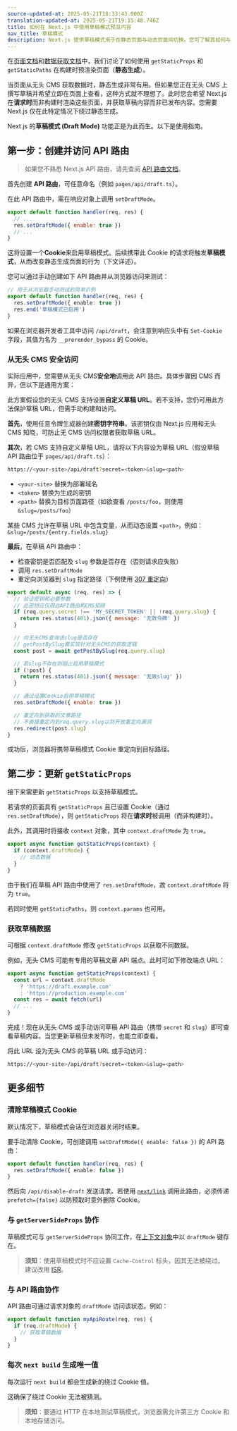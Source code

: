 ```yaml
---
source-updated-at: 2025-05-21T18:33:43.000Z
translation-updated-at: 2025-05-21T19:15:48.746Z
title: 如何在 Next.js 中使用草稿模式预览内容
nav_title: 草稿模式
description: Next.js 提供草稿模式用于在静态页面与动态页面间切换。您可了解其如何与页面路由 (Pages Router) 协同工作。
---
```


在[页面文档](/docs/pages/building-your-application/routing/pages-and-layouts)和[数据获取文档](/docs/pages/building-your-application/data-fetching)中，我们讨论了如何使用 `getStaticProps` 和 `getStaticPaths` 在构建时预渲染页面（**静态生成**）。

当页面从无头 CMS 获取数据时，静态生成非常有用。但如果您正在无头 CMS 上撰写草稿并希望立即在页面上查看，这种方式就不理想了。此时您会希望 Next.js 在**请求时**而非构建时渲染这些页面，并获取草稿内容而非已发布内容。您需要 Next.js 仅在此特定情况下绕过静态生成。

Next.js 的**草稿模式 (Draft Mode)** 功能正是为此而生。以下是使用指南。

## 第一步：创建并访问 API 路由

> 如果您不熟悉 Next.js API 路由，请先查阅 [API 路由文档](/docs/pages/building-your-application/routing/api-routes)。

首先创建 **API 路由**，可任意命名（例如 `pages/api/draft.ts`）。

在此 API 路由中，需在响应对象上调用 `setDraftMode`。

```js
export default function handler(req, res) {
  // ...
  res.setDraftMode({ enable: true })
  // ...
}
```

这将设置一个**Cookie**来启用草稿模式。后续携带此 Cookie 的请求将触发**草稿模式**，从而改变静态生成页面的行为（下文详述）。

您可以通过手动创建如下 API 路由并从浏览器访问来测试：

```ts filename="pages/api/draft.ts"
// 用于从浏览器手动测试的简单示例
export default function handler(req, res) {
  res.setDraftMode({ enable: true })
  res.end('草稿模式已启用')
}
```

如果在浏览器开发者工具中访问 `/api/draft`，会注意到响应头中有 `Set-Cookie` 字段，其值为名为 `__prerender_bypass` 的 Cookie。

### 从无头 CMS 安全访问

实际应用中，您需要从无头 CMS**安全地**调用此 API 路由。具体步骤因 CMS 而异，但以下是通用方案：

此方案假设您的无头 CMS 支持设置**自定义草稿 URL**。若不支持，您仍可用此方法保护草稿 URL，但需手动构建和访问。

**首先**，使用任意令牌生成器创建**密钥字符串**。该密钥仅由 Next.js 应用和无头 CMS 知晓，可防止无 CMS 访问权限者获取草稿 URL。

**其次**，若 CMS 支持自定义草稿 URL，请将以下内容设为草稿 URL（假设草稿 API 路由位于 `pages/api/draft.ts`）：

```bash filename="终端"
https://<your-site>/api/draft?secret=<token>&slug=<path>
```

- `<your-site>` 替换为部署域名
- `<token>` 替换为生成的密钥
- `<path>` 替换为目标页面路径（如欲查看 `/posts/foo`，则使用 `&slug=/posts/foo`）

某些 CMS 允许在草稿 URL 中包含变量，从而动态设置 `<path>`，例如：`&slug=/posts/{entry.fields.slug}`

**最后**，在草稿 API 路由中：
- 检查密钥是否匹配及 `slug` 参数是否存在（否则请求应失败）
- 调用 `res.setDraftMode`
- 重定向浏览器到 `slug` 指定路径（下例使用 [307 重定向](https://developer.mozilla.org/docs/Web/HTTP/Status/307)）

```js
export default async (req, res) => {
  // 验证密钥和必要参数
  // 此密钥应仅限此API路由和CMS知晓
  if (req.query.secret !== 'MY_SECRET_TOKEN' || !req.query.slug) {
    return res.status(401).json({ message: '无效令牌' })
  }

  // 向无头CMS查询该slug是否存在
  // getPostBySlug需实现针对无头CMS的获取逻辑
  const post = await getPostBySlug(req.query.slug)

  // 若slug不存在则阻止启用草稿模式
  if (!post) {
    return res.status(401).json({ message: '无效slug' })
  }

  // 通过设置Cookie启用草稿模式
  res.setDraftMode({ enable: true })

  // 重定向到获取的文章路径
  // 不直接重定向到req.query.slug以防开放重定向漏洞
  res.redirect(post.slug)
}
```

成功后，浏览器将携带草稿模式 Cookie 重定向到目标路径。

## 第二步：更新 `getStaticProps`

接下来需更新 `getStaticProps` 以支持草稿模式。

若请求的页面具有 `getStaticProps` 且已设置 Cookie（通过 `res.setDraftMode`），则 `getStaticProps` 将在**请求时**被调用（而非构建时）。

此外，其调用时将接收 `context` 对象，其中 `context.draftMode` 为 `true`。

```js
export async function getStaticProps(context) {
  if (context.draftMode) {
    // 动态数据
  }
}
```

由于我们在草稿 API 路由中使用了 `res.setDraftMode`，故 `context.draftMode` 将为 `true`。

若同时使用 `getStaticPaths`，则 `context.params` 也可用。

### 获取草稿数据

可根据 `context.draftMode` 修改 `getStaticProps` 以获取不同数据。

例如，无头 CMS 可能有专用的草稿文章 API 端点。此时可如下修改端点 URL：

```js
export async function getStaticProps(context) {
  const url = context.draftMode
    ? 'https://draft.example.com'
    : 'https://production.example.com'
  const res = await fetch(url)
  // ...
}
```

完成！现在从无头 CMS 或手动访问草稿 API 路由（携带 `secret` 和 `slug`）即可查看草稿内容。当您更新草稿但未发布时，也能立即查看。

将此 URL 设为无头 CMS 的草稿 URL 或手动访问：

```bash filename="终端"
https://<your-site>/api/draft?secret=<token>&slug=<path>
```

## 更多细节

### 清除草稿模式 Cookie

默认情况下，草稿模式会话在浏览器关闭时结束。

要手动清除 Cookie，可创建调用 `setDraftMode({ enable: false })` 的 API 路由：

```ts filename="pages/api/disable-draft.ts"
export default function handler(req, res) {
  res.setDraftMode({ enable: false })
}
```

然后向 `/api/disable-draft` 发送请求。若使用 [`next/link`](/docs/pages/api-reference/components/link) 调用此路由，必须传递 `prefetch={false}` 以防预取时意外删除 Cookie。

### 与 `getServerSideProps` 协作

草稿模式可与 `getServerSideProps` 协同工作，在[上下文对象](/docs/pages/api-reference/functions/get-server-side-props#context-parameter)中以 `draftMode` 键存在。

> **须知**：使用草稿模式时不应设置 `Cache-Control` 标头，因其无法被绕过。建议改用 [ISR](/docs/pages/guides/incremental-static-regeneration)。

### 与 API 路由协作

API 路由可通过请求对象的 `draftMode` 访问该状态。例如：

```js
export default function myApiRoute(req, res) {
  if (req.draftMode) {
    // 获取草稿数据
  }
}
```

### 每次 `next build` 生成唯一值

每次运行 `next build` 都会生成新的绕过 Cookie 值。

这确保了绕过 Cookie 无法被猜测。

> **须知**：要通过 HTTP 在本地测试草稿模式，浏览器需允许第三方 Cookie 和本地存储访问。